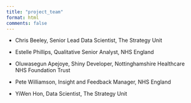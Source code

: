 ```yaml
---
title: "project_team"
format: html
comments: false
---
```



- Chris Beeley, Senior Lead Data Scientist, The Strategy Unit

- Estelle Phillips, Qualitative Senior Analyst, NHS England

- Oluwasegun Apejoye, Shiny Developer, Nottinghamshire Healthcare NHS Foundation Trust

- Pete Williamson, Insight and Feedback Manager, NHS England

- YiWen Hon, Data Scientist, The Strategy Unit
